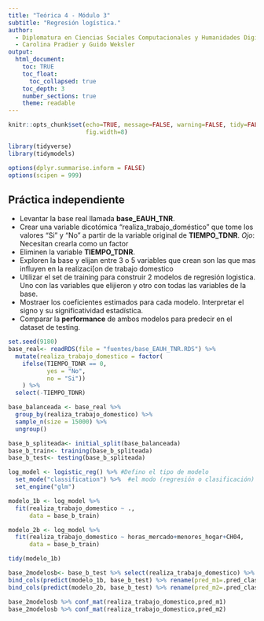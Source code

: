 ```yaml
---
title: "Teórica 4 - Módulo 3"
subtitle: "Regresión logística."
author: 
  - Diplomatura en Ciencias Sociales Computacionales y Humanidades Digitales (IDAES-UNSAM). Marzo/Abril 2023
  - Carolina Pradier y Guido Weksler
output: 
  html_document:
    toc: TRUE
    toc_float:
      toc_collapsed: true
    toc_depth: 3
    number_sections: true
    theme: readable
---
```


```r
knitr::opts_chunk$set(echo=TRUE, message=FALSE, warning=FALSE, tidy=FALSE,comment = FALSE,
                      fig.width=8)
```

```r
library(tidyverse)
library(tidymodels)

options(dplyr.summarise.inform = FALSE)
options(scipen = 999)
```


## Práctica independiente   
- Levantar la base real llamada **base_EAUH_TNR**.     
- Crear una variable dicotómica "realiza_trabajo_doméstico" que tome los valores "Si" y "No" a partir de la variable original de **TIEMPO_TDNR**. *Ojo*: Necesitan crearla como un factor     
- Eliminen la variable **TIEMPO_TDNR**. 
- Exploren la base y elijan entre 3 o 5 variables que crean son las que mas influyen en la realizaci[on de trabajo domestico   
- Utilizar el set de training para construir 2 modelos de regresión logistica. Uno con las variables que elijieron y otro con todas las variables de la base.    
- Mostraer los coeficientes estimados para cada modelo. Interpretar el signo y su significatividad estadística. 
- Comparar la **performance** de ambos modelos para predecir en el dataset de testing.  

```r
set.seed(9180)
base_real<- readRDS(file = "fuentes/base_EAUH_TNR.RDS") %>% 
  mutate(realiza_trabajo_domestico = factor(
    ifelse(TIEMPO_TDNR == 0,
           yes = "No",
           no = "Si"))
    ) %>% 
  select(-TIEMPO_TDNR)

base_balanceada <- base_real %>% 
  group_by(realiza_trabajo_domestico) %>% 
  sample_n(size = 15000) %>% 
  ungroup()

base_b_spliteada<- initial_split(base_balanceada)
base_b_train<- training(base_b_spliteada)
base_b_test<- testing(base_b_spliteada)

log_model <- logistic_reg() %>% #Defino el tipo de modelo
  set_mode("classification") %>%  #el modo (regresión o clasificación)
  set_engine("glm")

modelo_1b <- log_model %>% 
  fit(realiza_trabajo_domestico ~ .,
      data = base_b_train)  

modelo_2b <- log_model %>% 
  fit(realiza_trabajo_domestico ~ horas_mercado+menores_hogar+CH04,
      data = base_b_train)  

tidy(modelo_1b)
```

```r
base_2modelosb<- base_b_test %>% select(realiza_trabajo_domestico) %>% 
bind_cols(predict(modelo_1b, base_b_test) %>% rename(pred_m1=.pred_class)) %>%  
bind_cols(predict(modelo_2b, base_b_test) %>% rename(pred_m2=.pred_class)) 

base_2modelosb %>% conf_mat(realiza_trabajo_domestico,pred_m1)
base_2modelosb %>% conf_mat(realiza_trabajo_domestico,pred_m2)
```

